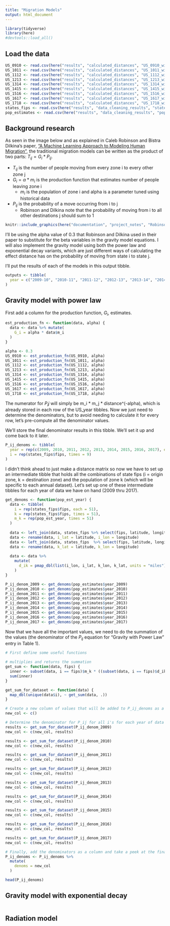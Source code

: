 ```yaml
---
title: "Migration Models"
output: html_document
---
```


```r
library(tidyverse)
library(here)
#devtools::load_all()
```

## Load the data
```r
US_0910 <- read.csv(here("results", "calculated_distances", "US_0910_with_distances.csv"))
US_1011 <- read.csv(here("results", "calculated_distances", "US_1011_with_distances.csv"))
US_1112 <- read.csv(here("results", "calculated_distances", "US_1112_with_distances.csv"))
US_1213 <- read.csv(here("results", "calculated_distances", "US_1213_with_distances.csv"))
US_1314 <- read.csv(here("results", "calculated_distances", "US_1314_with_distances.csv"))
US_1415 <- read.csv(here("results", "calculated_distances", "US_1415_with_distances.csv"))
US_1516 <- read.csv(here("results", "calculated_distances", "US_1516_with_distances.csv"))
US_1617 <- read.csv(here("results", "calculated_distances", "US_1617_with_distances.csv"))
US_1718 <- read.csv(here("results", "calculated_distances", "US_1718_with_distances.csv"))
states_fips <- read.csv(here("results", "data_cleaning_results", "states_fips.csv"))
pop_estimates <- read.csv(here("results", "data_cleaning_results", "population_estimates.csv"))
```


## Background research
As seen in the image below and as explained in Caleb Robinson and Bistra Dilkina's paper, ["A Machine Learning Approach to Modeling Human Migration"](https://doi.org/10.1145/3209811.3209868), the traditional migration models can be written as the product of two parts: $T_{ij} = G_i * P_{ij}$. 

  * $T_{ij}$ is the number of people moving from every zone i to every other zone j
  * $G_i = \alpha * m_i$ is the production function that estimates number of people leaving zone i
    * $m_i$ is the population of zone i and alpha is a parameter tuned using historical data
  * $P_{ij}$ is the probability of a move occurring from i to j
    * Robinson and Dilkina note that the probability of moving from i to all other destinations j should sum to 1

```r
knitr::include_graphics(here("documentation", "project_notes", "Robinson_and_Dilkina_Table_1.PNG"))
```

I'll be using the alpha value of 0.3 that Robinson and Dilkina used in their paper to substitute for the beta variables in the gravity model equations. I will also implement the gravity model using both the power law and exponential decay variants, which are just different ways of calculating the effect distance has on the probability of moving from state i to state j.

I'll put the results of each of the models in this output tibble.
```r
outputs <- tibble(
  year = c("2009-10", "2010-11", "2011-12", "2012-13", "2013-14", "2014-15", "2015-16", "2016-17", "2017-18")
)
```


## Gravity model with power law

First add a column for the production function, $G_i$, estimates.
```r
est_production_fn <- function(data, alpha) {
  data <- data %>% mutate(
    G_i = alpha * data$m_i
  )
}

alpha <- 0.3
US_0910 <- est_production_fn(US_0910, alpha)
US_1011 <- est_production_fn(US_1011, alpha)
US_1112 <- est_production_fn(US_1112, alpha)
US_1213 <- est_production_fn(US_1213, alpha)
US_1314 <- est_production_fn(US_1314, alpha)
US_1415 <- est_production_fn(US_1415, alpha)
US_1516 <- est_production_fn(US_1516, alpha)
US_1617 <- est_production_fn(US_1617, alpha)
US_1718 <- est_production_fn(US_1718, alpha)
```

The numerator for $P_ij$ will simply be m_i * m_j * distance^(-alpha), which is already stored in each row of the US_year tibbles.
Now we just need to determine the denominators, but to avoid needing to calculate it for every row, let's pre-compute all the denominator values.

We'll store the final denominator results in this tibble. We'll set it up and come back to it later.
```r
P_ij_denoms <- tibble(
  year = rep(c(2009, 2010, 2011, 2012, 2013, 2014, 2015, 2016, 2017), each = 51),
  i = rep(states_fips$fips, times = 9)
)
```

I didn't think ahead to just make a distance matrix so now we have to set up an intermediate tibble that holds all the combinations of state fips (i = origin zone, k = destination zone) and the population of zone k (which will be specific to each annual dataset). Let's set up one of these intermediate tibbles for each year of data we have on hand (2009 thru 2017).
```r
get_denoms <- function(pop_est_year) {
  data <- tibble(
    i = rep(states_fips$fips, each = 51),
    k = rep(states_fips$fips, times = 51),
    m_k = rep(pop_est_year, times = 51)
  )
  
  data <- left_join(data, states_fips %>% select(fips, latitude, longitude), by = c("i" = "fips"))
  data <- rename(data, i_lat = latitude, i_lon = longitude)
  data <- left_join(data, states_fips  %>% select(fips, latitude, longitude), by = c("k" = "fips"))
  data <- rename(data, k_lat = latitude, k_lon = longitude)
  
  data <- data %>% 
    mutate(
      d_ik = pmap_dbl(list(i_lon, i_lat, k_lon, k_lat, units = "miles"), gdist)
    )
}

P_ij_denom_2009 <- get_denoms(pop_estimates$year_2009)
P_ij_denom_2010 <- get_denoms(pop_estimates$year_2010)
P_ij_denom_2011 <- get_denoms(pop_estimates$year_2011)
P_ij_denom_2012 <- get_denoms(pop_estimates$year_2012)
P_ij_denom_2013 <- get_denoms(pop_estimates$year_2013)
P_ij_denom_2014 <- get_denoms(pop_estimates$year_2014)
P_ij_denom_2015 <- get_denoms(pop_estimates$year_2015)
P_ij_denom_2016 <- get_denoms(pop_estimates$year_2016)
P_ij_denom_2017 <- get_denoms(pop_estimates$year_2017)
```

Now that we have all the important values, we need to do the summation of the values (the denominator of the $P_{ij}$ equation for "Gravity with Power Law" entry in Table 1).

```r
# First define some useful functions

# multiplies and returns the summation
get_sum <- function(data, fips) {
  inner <- subset(data, i == fips)$m_k * ((subset(data, i == fips)$d_ik) ^ -alpha)
  sum(inner)
}

get_sum_for_dataset <- function(data) {
  map_dbl(unique(data$i), ~ get_sum(data, .))
}

# Create a new column of values that will be added to P_ij_denoms as a new column, denom
new_col <- c()

# Determine the denominator for P_ij for all i's for each year of data
results <- get_sum_for_dataset(P_ij_denom_2009)
new_col <- c(new_col, results)

results <- get_sum_for_dataset(P_ij_denom_2010)
new_col <- c(new_col, results)

results <- get_sum_for_dataset(P_ij_denom_2011)
new_col <- c(new_col, results)

results <- get_sum_for_dataset(P_ij_denom_2012)
new_col <- c(new_col, results)

results <- get_sum_for_dataset(P_ij_denom_2013)
new_col <- c(new_col, results)

results <- get_sum_for_dataset(P_ij_denom_2014)
new_col <- c(new_col, results)

results <- get_sum_for_dataset(P_ij_denom_2015)
new_col <- c(new_col, results)

results <- get_sum_for_dataset(P_ij_denom_2016)
new_col <- c(new_col, results)

results <- get_sum_for_dataset(P_ij_denom_2017)
new_col <- c(new_col, results)

# Finally, add the denominators as a column and take a peek at the final tibble
P_ij_denoms <- P_ij_denoms %>%
  mutate(
    denoms = new_col
  )

head(P_ij_denoms)
```





## Gravity model with exponential decay
```r

```


## Radiation model
```r

```
